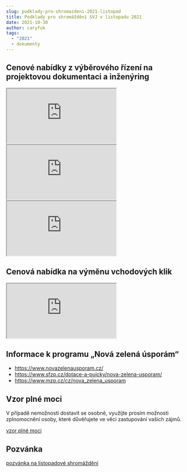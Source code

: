 ```yaml
---
slug: podklady-pro-shromazdeni-2021-listopad
title: Podklady pro shromáždění SVJ v listopadu 2021
date: 2021-10-30
author: caryfuk
tags:
  - "2021"
  - dokumenty
---
```

## Cenové nabídky z výběrového řízení na projektovou dokumentaci a inženýring
<iframe src="https://drive.google.com/file/d/1Fq2hSn3KKr7PTJk66y66dy858bUVdklR/preview" allow="autoplay"></iframe>
<iframe src="https://drive.google.com/file/d/1TNwF84FH--N2cYVkvbCu970VK7ljwOe6/preview" allow="autoplay"></iframe>
<iframe src="https://drive.google.com/file/d/1v1RPTa3D8LE-YKoMcMj1gN7k0GriH1tK/preview" allow="autoplay"></iframe>

## Cenová nabídka na výměnu vchodových klik
<iframe src="https://docs.google.com/spreadsheets/d/1xVkwXKtleq7WslX1-4PseQqDzahrhlQt/preview" allow="autoplay"></iframe>

## Informace k programu „Nová zelená úsporám“
- https://www.novazelenausporam.cz/
- https://www.sfzp.cz/dotace-a-pujcky/nova-zelena-usporam/
- https://www.mzp.cz/cz/nova_zelena_usporam

## Vzor plné moci
V případě nemožnosti dostavit se osobně, využijte prosím možnosti zplnomocnění osoby, které důvěřujete ve věci zastupování vašich zájmů.

[vzor plné moci](https://docs.google.com/document/d/11Rks7gONIiRVoMnwvaUoMFORcq73nG3IsBOCxQbq_Co/edit?usp=sharing)

## Pozvánka
[pozvánka na listopadové shromáždění](https://zelenecska.info/posts/pozvanka-2021-listopad)
